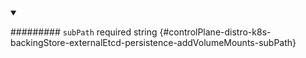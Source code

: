 
<details className="config-field" data-expandable="false" open>
<summary>

######### `subPath` <span className="config-field-required" data-required="false">required</span> <span className="config-field-type">string</span> <span className="config-field-default"></span> <span className="config-field-enum"></span> {#controlPlane-distro-k8s-backingStore-externalEtcd-persistence-addVolumeMounts-subPath}



</summary>



</details>
